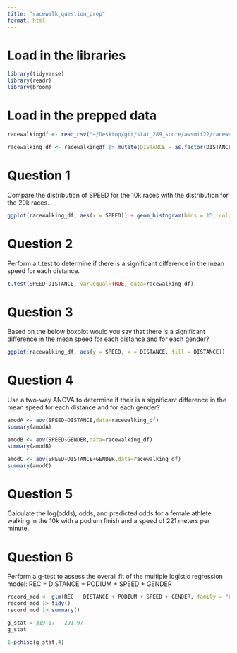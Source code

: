 ```yaml
---
title: "racewalk_question_prep"
format: html
---
```


# Load in the libraries

```r
library(tidyverse)
library(readr)
library(broom)
```

# Load in the prepped data

```r
racewalkingdf <- read_csv("~/Desktop/git/stat_289_score/awsmit22/racewalking/data_repo_submission/racewalking.csv")

racewalking_df <- racewalkingdf |> mutate(DISTANCE = as.factor(DISTANCE), REC = as.factor(REC), PODIUM = as.factor(PODIUM))
```

# Question 1

Compare the distribution of SPEED for the 10k races with the distribution for the 20k races.

```r
ggplot(racewalking_df, aes(x = SPEED)) + geom_histogram(bins = 15, colour = "black", fill = "lightblue") + facet_wrap(~DISTANCE) + theme_minimal()
```

# Question 2

Perform a t.test to determine if there is a significant difference in the mean speed for each distance.

```r
t.test(SPEED~DISTANCE, var.equal=TRUE, data=racewalking_df)
```

# Question 3

Based on the below boxplot would you say that there is a significant difference in the mean speed for each distance and for each gender?

```r
ggplot(racewalking_df, aes(y = SPEED, x = DISTANCE, fill = DISTANCE)) + geom_boxplot(show.legend = FALSE) + facet_wrap(~GENDER) + theme_minimal() + scale_fill_brewer()
```

# Question 4

Use a two-way ANOVA to determine if their is a significant difference in the mean speed for each distance and for each gender?

```r
amodA <- aov(SPEED~DISTANCE,data=racewalking_df)
summary(amodA)

amodB <- aov(SPEED~GENDER,data=racewalking_df)
summary(amodB)

amodC <- aov(SPEED~DISTANCE+GENDER,data=racewalking_df)
summary(amodC)
```

# Question 5

Calculate the log(odds), odds, and predicted odds for a female athlete walking in the 10k with a podium finish and a speed of 221 meters per minute.

# Question 6

Perform a g-test to assess the overall fit of the multiple logistic regression model: REC = DISTANCE + PODIUM + SPEED + GENDER 

```r
record_mod <- glm(REC ~ DISTANCE + PODIUM + SPEED + GENDER, family = "binomial", data = factors)
record_mod |> tidy()
record_mod |> summary()
```

```r
g_stat = 319.17 - 291.97
g_stat
```

```r
1-pchisq(g_stat,4)
```
